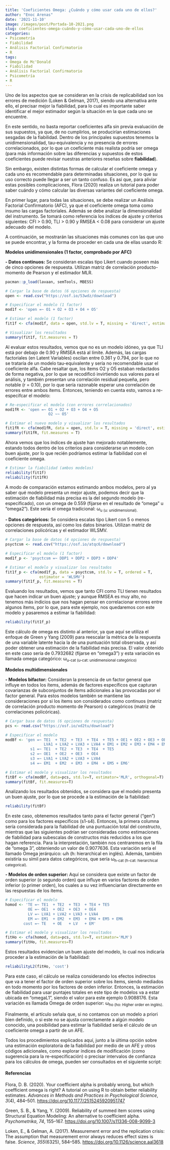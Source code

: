 ```yaml
---
title: 'Coeficientes Omega: ¿Cuándo y cómo usar cada uno de ellos?'
author: "Enoc Arenas"
date: '2021-11-10'
image: /images/post/Portada-10-2021.png
slug: coeficientes-omega-cuándo-y-cómo-usar-cada-uno-de-ellos
categories:
- Psicometría
- Fiabilidad
- Análisis Factorial Confirmatorio
- R
tags:
- Omega de Mc'Donald
- Fiabilidad
- Análisis Factorial Confirmatorio
- Psicometría
- R
---
```


Uno de los aspectos que se consideran en la crisis de replicabilidad son los errores de medición (Loken & Gelman, 2017), siendo una alternativa ante ello, el precisar mejor la fiabilidad, para lo cual es importante saber identificar el mejor estimador según la situación en la que cada uno se encuentre.

En este sentido, no basta reportar coeficientes alfa sin previa evaluación de sus supuestos, ya que, de no cumplirlos, se producirían estimaciones sesgadas de la fiabilidad. Dentro de los principales supuestos tenemos la unidimensionalidad, tau-equivalencia y no presencia de errores correlacionados, por lo que un coeficiente más realista podría ser omega (para más información sobre las diferencias y supuestos de estos coeficientes puede revisar nuestras anteriores reseñas sobre **fiabilidad**).

Sin embargo, existen distintas formas de calcular el coeficiente omega y cada uno es recomendable para determinadas situaciones, por lo que su uso correcto puede llegar a ser un tanto confuso. Es así que, para aliviar estas posibles complicaciones, Flora (2020) realiza un tutorial para poder saber cuándo y cómo calcular las diversas variantes del coeficiente omega.

En primer lugar, para todas las situaciones, se debe realizar un Análisis Factorial Confirmatorio (AFC), ya que el coeficiente omega toma como insumo las cargas factoriales. Además se debe analizar la dimensionalidad del instrumento. Se tomará como referencia los índices de ajuste y criterios siguientes: CFI > 0.90, TLI > 0.90 y RMSEA < 0.08 para considerar un ajuste adecuado del modelo. 

A continuación, se mostrarán las situaciones más comunes con las que uno se puede encontrar, y la forma de proceder en cada una de ellas usando R:

**Modelos unidimensionales (1 factor, comprobado por AFC)**

**-	Datos continuos:** Se consideran escalas tipo Likert cuando poseen más de cinco opciones de respuesta. Utilizan matriz de correlación producto-momento de Pearson y el estimador MLR.

```r
pacman::p_load(lavaan, semTools, MBESS)
```

```r
# Cargar la base de datos (6 opciones de respuesta)
open <- read.csv("https://osf.io/53wdz/download")

# Especificar el modelo (1 factor)
mod1f <- 'open =~ O1 + O2 + O3 + O4 + O5'

# Estimar el modelo (1 factor)
fit1f <- cfa(mod1f, data = open, std.lv = T, missing = 'direct', estimator = 'MLR')

# Visualizar los resultados
summary(fit1f, fit.measures = T)
```

Al evaluar estos resultados, vemos que no es un modelo idóneo, ya que TLI está por debajo de 0.90 y RMSEA está al límite. Además, las cargas factoriales (en Latent Variables) oscilan entre 0.361 y 0.794, por lo que no se trataría de un modelo tau-equivalente y sería no recomendable usar el coeficiente alfa. Cabe resaltar que, los ítems O2 y O5 estaban redactados de forma negativa, por lo que se recodificó invirtiendo sus valores para el análisis, y también presentan una correlación residual pequeña, pero notable (r = 0.10), por lo que sería razonable esperar una correlación de errores entre ambos ítems. Entonces, teniendo en cuenta esto, vamos a re-especifcar el modelo:

```r
# Re-especificar el modelo (con errores correlacionados)
mod1fR <- 'open =~ O1 + O2 + O3 + O4 + O5
                   O2 ~~ O5'

# Estimar el nuevo modelo y visualizar los resultados
fit1fR <- cfa(mod1fR, data = open, std.lv = T, missing = 'direct', estimator = 'MLR')
summary(fit1fR, fit.measures = T)
```

Ahora vemos que los índices de ajuste han mejorado notablemente, estando todos dentro de los criterios para considerarse un modelo con buen ajuste, por lo que recién podríamos estimar la fiabilidad con el coeficiente omega.

```r
# Estimar la fiabilidad (ambos modelos)
reliability(fit1f)
reliability(fit1fR)
```

A modo de comparación estamos estimando ambos modelos, pero al ya saber qué modelo presenta un mejor ajuste, podemos decir que la estimación de fiabilidad más precisa es la del segundo modelo (re-especificado), con un omega de 0.559 (fijarse en el resultado de “omega” u “omega2”). Este sería el omega tradicional: ω<sub>u (u: unidimensional).

**-	Datos categóricos:** Se considera escalas tipo Likert con 5 o menos opciones de respuesta, así como los datos binarios. Utilizan matriz de correlaciones policóricas y el estimador WLSMV.

```r
# Cargar la base de datos (4 opciones de respuesta)
psyctcsm <- read.csv("https://osf.io/atqc6/download")

# Especificar el modelo (1 factor)
mod1f_p <- 'psyctcsm =~ DDP1 + DDP2 + DDP3 + DDP4'

# Estimar el modelo y visualizar los resultados
fit1f_p <- cfa(mod1f_p, data = psyctcsm, std.lv = T, ordered = T,
               estimator = 'WLSMV')
summary(fit1f_p, fit.measures = T)
```

Evaluando los resultados, vemos que tanto CFI como TLI tienen resultados que hacen indicar un buen ajuste; y aunque RMSEA es muy alto, no tenemos más indicios que nos hagan pensar en correlacionar errores entre algunos ítems, por lo que, para este ejemplo, nos quedaremos con este modelo y pasaremos a estimar la fiabilidad:

```r
reliability(fit1f_p)
```

Este cálculo de omega es distinto al anterior, ya que aquí se utiliza el enfoque de Green y Yang (2009) para reescalar la métrica de la respuesta de una variable latente hacia la de una puntuación total observada, y así poder obtener una estimación de la fiabilidad más precisa. El valor obtenido en este caso sería de 0.7932682 (fijarse en “omega3”) y esta variación es llamada omega categórico: ω<sub>u-cat (u-cat: unidimensional categórico)

**Modelos multidimensionales**

**- Modelos bifactor:** Consideran la presencia de un factor general que influye en todos los ítems, además de factores específicos que capturan covarianzas de subconjuntos de ítems adicionales a las provocadas por el factor general. Para estos modelos también se mantiene las consideraciones por si los ítems son considerados como continuos (matriz de correlación producto momento de Pearson) o categóricos (matriz de correlaciones policóricas).

```r
# Cargar base de datos (6 opciones de respuesta)
pcs <- read.csv("https://osf.io/xd2tu/download")

# Especificar el modelo
modBf <- 'gen =~ TE1  + TE2  + TE3  + TE4  + TE5 + OE1 + OE2 + OE3 + OE4 +
                 LVA1 + LVA2 + LVA3 + LVA4 + EM1 + EM2 + EM3 + EM4 + EM5 + EM6
           s1 =~ TE1  + TE2  + TE3  + TE4  + TE5 
           s2 =~ OE1  + OE2  + OE3  + OE4
           s3 =~ LVA1 + LVA2 + LVA3 + LVA4
           s4 =~ EM1  + EM2  + EM3  + EM4  + EM5 + EM6'

# Estimar el modelo y visualizar los resultados
fitBf <- cfa(modBf, data=pcs, std.lv=T, estimator='MLR', orthogonal=T)
summary(fitBf, fit.measures=T)
```

Analizando los resultados obtenidos, se considera que el modelo presenta un buen ajuste, por lo que se procede a la estimación de la fiabilidad:

```r
reliability(fitBf)
```

En este caso, obtenemos resultados tanto para el factor general (“gen”) como para los factores específicos (s1-s4). Entonces, la primera columna sería considerada para la fiabilidad de una puntuación total del constructo, mientras que las siguientes podrían ser consideradas como estimaciones de fiabilidad para subescalas de constructos más reducidos a los que hagan referencia. Para la interpretación, también nos centraremos en la fila de “omega 3”, obteniendo un valor de 0.9077636. Esta variación sería el llamado Omega jerárquico: ωh (h: hierarchical en inglés). Además, también existiría su símil para datos categóricos, que sería ω<sub>h-cat (h-cat: hierarchical categorical).

**-	Modelos de orden superior:** Aquí se considera que existe un factor de orden superior (o segundo orden) que influye en varios factores de orden inferior (o primer orden), los cuales a su vez influenciarían directamente en las respuestas de los ítems.

```r
# Especificar el modelo
homod <- 'TE =~ TE1  + TE2  + TE3  + TE4 + TE5 
          OE =~ OE1  + OE2  + OE3  + OE4
          LV =~ LVA1 + LVA2 + LVA3 + LVA4
          EM =~ EM1  + EM2  + EM3  + EM4 + EM5 + EM6
        cost =~ TE   + OE   + LV   + EM'

# Estimar el modelo y visualizar los resultados
fitHo <- cfa(homod, data=pcs, std.lv=T, estimator='MLM')
summary(fitHo, fit.measures=T)
```

Estos resultados evidencian un buen ajuste del modelo, lo cual nos indicaría proceder a la estimación de la fiabilidad:

```r
reliabilityL2(fitHo, 'cost')
```

Para este caso, el cálculo se realiza considerando los efectos indirectos que va a tener el factor de orden superior sobre los ítems, siendo mediados en todo momento por los factores de orden inferior. Entonces, la estimación de fiabilidad para usar puntajes totales en este tipo de modelos va a estar ubicada en “omegaL1”, siendo el valor para este ejemplo 0.9088176. Esta variación es llamada Omega de orden superior: ω<sub>ho (ho: Higher order en inglés).

Finalmente, el artículo señala que, si no contamos con un modelo a priori bien definido, o si este no se ajusta correctamente a algún modelo conocido, una posibilidad para estimar la fiabilidad sería el cálculo de un coeficiente omega a partir de un AFE.

Todos los procedimientos explicados aquí, junto a la última opción sobre una estimación exploratoria de la fiabilidad por medio de un AFE y otros códigos adicionales, como explorar índices de modificación (como sugerencia para la re-especificación) o precisar intervalos de confianza para los cálculos de omega, pueden ser consultados en el siguiente script:


#### Referencias

Flora, D. B. (2020). Your coefficient alpha is probably wrong, but which coefficient omega is right? A tutorial on using R to obtain better reliability estimates. *Advances in Methods and Practices in Psychological Science*, *3*(4), 484–501. [https://doi.org/10.1177/2515245920951747](https://doi.org/10.1177/2515245920951747){target="_blank"}

Green, S. B., & Yang, Y. (2009). Reliability of summed item scores using Structural Equation Modeling: An alternative to coefficient alpha. *Psychometrika*, *74*, 155–167. [https://doi.org/10.1007/s11336-008-9099-3](https://doi.org/10.1007/s11336-008-9099-3){target="_blank"}

Loken, E., & Gelman, A. (2017). Measurement error and the replication crisis: The assumption that measurement error always reduces effect sizes is false. *Science*, *355*(6325), 584–585. [https://doi.org/10.1126/science.aal3618](https://doi.org/10.1126/science.aal3618){target="_blank"}
